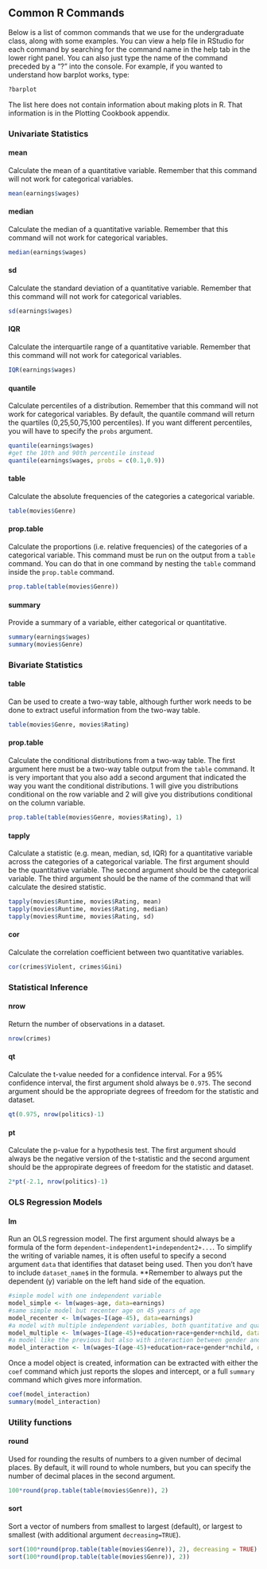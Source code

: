 ## Common R Commands

Below is a list of common commands that we use for the undergraduate class, along with some examples. You can view a help file in RStudio for each command by searching for the command name in the help tab in the lower right panel. You can also just type the name of the command preceded by a “?” into the console. For example, if you wanted to understand how barplot works, type:

```r
?barplot
```

The list here does not contain information about making plots in R. That information is in the Plotting Cookbook appendix. 

### Univariate Statistics

#### mean

Calculate the mean of a quantitative variable. Remember that this command will not work for categorical variables.

```r
mean(earnings$wages)
```

#### median 

Calculate the median of a quantitative variable. Remember that this command will not work for categorical variables.

```r
median(earnings$wages)
```

#### sd

Calculate the standard deviation of a quantitative variable. Remember that this command will not work for categorical variables.

```r
sd(earnings$wages)
```

#### IQR

Calculate the interquartile range of a quantitative variable. Remember that this command will not work for categorical variables. 

```r
IQR(earnings$wages)
```


#### quantile

Calculate percentiles of a distribution. Remember that this command will not work for categorical variables. By default, the quantile command will return the quartiles (0,25,50,75,100 percentiles). If you want different percentiles, you will have to specify the `probs` argument. 

```r
quantile(earnings$wages)
#get the 10th and 90th percentile instead
quantile(earnings$wages, probs = c(0.1,0.9))
```

#### table

Calculate the absolute frequencies of the categories a categorical variable. 

```r
table(movies$Genre)
```

#### prop.table

Calculate the proportions (i.e. relative frequencies) of the categories of a categorical variable. This command must be run on the output from a `table` command. You can do that in one command by nesting the `table` command inside the `prop.table` command. 

```r
prop.table(table(movies$Genre))
```

#### summary

Provide a summary of a variable, either categorical or quantitative.

```r
summary(earnings$wages)
summary(movies$Genre)
```


### Bivariate Statistics

#### table

Can be used to create a two-way table, although further work needs to be done to extract useful information from the two-way table. 

```r
table(movies$Genre, movies$Rating)
```

#### prop.table

Calculate the conditional distributions from a two-way table. The first argument here must be a two-way table output from the `table` command. It is very important that you also add a second argument that indicated the way you want the conditional distributions. 1 will give you distributions conditional on the row variable and 2 will give you distributions conditional on the column variable. 

```r
prop.table(table(movies$Genre, movies$Rating), 1)
```

#### tapply

Calculate a statistic (e.g. mean, median, sd, IQR) for a quantitative variable across the categories of a categorical variable. The first argument should be the quantitative variable. The second argument should be the categorical variable. The third argument should be the name of the command that will calculate the desired statistic.


```r
tapply(movies$Runtime, movies$Rating, mean)
tapply(movies$Runtime, movies$Rating, median)
tapply(movies$Runtime, movies$Rating, sd)
```


#### cor

Calculate the correlation coefficient between two quantitative variables. 

```r
cor(crimes$Violent, crimes$Gini)
```


### Statistical Inference

#### nrow

Return the number of observations in a dataset.

```r
nrow(crimes)
```

#### qt 

Calculate the t-value needed for a confidence interval. For a 95% confidence interval, the first argument shold always be `0.975`. The second argument should be the appropriate degrees of freedom for the statistic and dataset.

```r
qt(0.975, nrow(politics)-1)
```

#### pt

Calculate the p-value for a hypothesis test. The first argument should always be the negative version of the t-statistic and the second argument should be the appropirate degrees of freedom for the statistic and dataset.

```r
2*pt(-2.1, nrow(politics)-1)
```


### OLS Regression Models

#### lm

Run an OLS regression model. The first argument should always be a formula of the form `dependent~independent1+independent2+...`. To simplify the writing of variable names, it is often useful to specify a second argument `data` that identifies that dataset being used. Then you don't have to include `dataset_name$` in the formula. **Remember to always put the dependent (y) variable on the left hand side of the equation. 

```r
#simple model with one independent variable
model_simple <- lm(wages~age, data=earnings)
#same simple model but recenter age on 45 years of age
model_recenter <- lm(wages~I(age-45), data=earnings)
#a model with multiple independent variables, both quantitative and qualitative
model_multiple <- lm(wages~I(age-45)+education+race+gender+nchild, data=earnings)
#a model like the previous but also with interaction between gender and nchild
model_interaction <- lm(wages~I(age-45)+education+race+gender*nchild, data=earnings)
```

Once a model object is created, information can be extracted with either the `coef` command which just reports the slopes and intercept, or a full `summary` command which gives more information.

```r
coef(model_interaction)
summary(model_interaction)
```

### Utility functions

#### round

Used for rounding the results of numbers to a given number of decimal places. By default, it will round to whole numbers, but you can specify the number of decimal places in the second argument.

```r
100*round(prop.table(table(movies$Genre)), 2)
```

#### sort

Sort a vector of numbers from smallest to largest (default), or largest to smallest (with additional argument `decreasing=TRUE`).

```r
sort(100*round(prop.table(table(movies$Genre)), 2), decreasing = TRUE)
sort(100*round(prop.table(table(movies$Genre)), 2))
```
